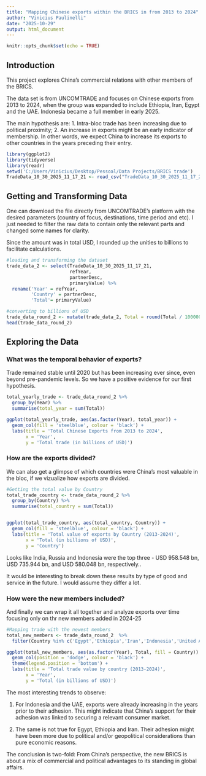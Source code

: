 ---
title: "Mapping Chinese exports within the BRICS in from 2013 to 2024"
author: "Vinicius Paulinelli"
date: "2025-10-29"
output: html_document
---

```{r setup, include=FALSE}
knitr::opts_chunk$set(echo = TRUE)
```

## Introduction

This project explores China's commercial relations with other members of the BRICS.

The data set is from UNCOMTRADE and focuses on Chinese exports from 2013 to 2024, when the group was expanded to include Ethiopia, Iran, Egypt and the UAE. Indonesia became a full member in early 2025.

The main hypothesis are:
1. Intra-bloc trade has been increasing due to political proximity;
2. An increase in exports might be an early indicator of membership. In other words, we expect China to increase its exports to other countries in the years preceding their entry.

```` {r setting wd and csv files, echo = FALSE, include = FALSE}

library(ggplot2)
library(tidyverse)
library(readr)
setwd('C:/Users/Vinicius/Desktop/Pessoal/Data Projects/BRICS trade')
TradeData_10_30_2025_11_17_21 <- read_csv("TradeData_10_30_2025_11_17_21.csv")

````

## Getting and Transforming Data

One can download the file directly from UNCOMTRADE's platform with the desired parameters (country of focus, destinations, time period and etc). I just needed to filter the raw data to contain only the relevant parts and changed some names for clarity.

Since the amount was in total USD, I rounded up the unities to billions to facilitate calculations.

```{r getting data}
#loading and transforming the dataset
trade_data_2 <- select(TradeData_10_30_2025_11_17_21, 
                       refYear, 
                       partnerDesc,
                       primaryValue) %>%
  rename('Year' = refYear,
         'Country' = partnerDesc,
         'Total'= primaryValue)

#converting to billions of USD
trade_data_round_2 <- mutate(trade_data_2, Total = round(Total / 1000000000, 3))
head(trade_data_round_2)

```

## Exploring the Data

### What was the temporal behavior of exports?

Trade remained stable until 2020 but has been increasing ever since, even beyond pre-pandemic levels. So we have a positive evidence for our first hypothesis.

```{r total exports, echo=TRUE}
total_yearly_trade <- trade_data_round_2 %>%
  group_by(Year) %>%
  summarise(total_year = sum(Total))

ggplot(total_yearly_trade, aes(as.factor(Year), total_year)) + 
  geom_col(fill = 'steelblue', colour = 'black') +
  labs(title = 'Total Chinese Exports from 2013 to 2024',
       x = 'Year',
       y = 'Total trade (in billions of USD)')
```

### How are the exports divided?

We can also get a glimpse of which countries were China's most valuable in the bloc, if we vizualize how exports are divided.


```{r country percentage, echo=TRUE}
#Getting the total value by Country
total_trade_country <- trade_data_round_2 %>% 
  group_by(Country) %>%
  summarise(total_country = sum(Total))


ggplot(total_trade_country, aes(total_country, Country)) + 
  geom_col(fill = 'steelblue', colour = 'black') + 
  labs(title = 'Total value of exports by Country (2013-2024)',
       x = 'Total (in billions of USD)',
       y = 'Country')

```

Looks like India, Russia and Indonesia were the top three - USD 958.548 bn, USD 735.944 bn, and USD 580.048 bn, respectively..

It would be interesting to break down these results by type of good and service in the future. I would assume they differ a lot.

### How were the new members included?

And finally we can wrap it all together and analyze exports over time focusing only on thr new members added in 2024-25

```{r new members, echo=TRUE}
#Mapping trade with the newest members
total_new_members <- trade_data_round_2  %>%
  filter(Country %in% c('Egypt','Ethiopia','Iran','Indonesia','United Arab Emirates'))

ggplot(total_new_members, aes(as.factor(Year), Total, fill = Country)) + 
  geom_col(position = 'dodge', colour = 'black') +
  theme(legend.position = 'bottom') + 
  labs(title = 'Total trade value by country (2013-2024)',
       x = 'Year',
       y = 'Total (in billions of USD)')
```

The most interesting trends to observe:

1. For Indonesia and the UAE, exports were already increasing in the years prior to their adhesion. This might indicate that China's support for their adhesion was linked to securing a relevant consumer market.

2. The same is not true for Egypt, Ethiopia and Iran. Their adhesion might have been more due to political and/or geopolitical considerations than pure economic reasons.

The conclusion is two-fold: From China's perspective, the new BRICS is about a mix of commercial and political advantages to its standing in global affairs. 


